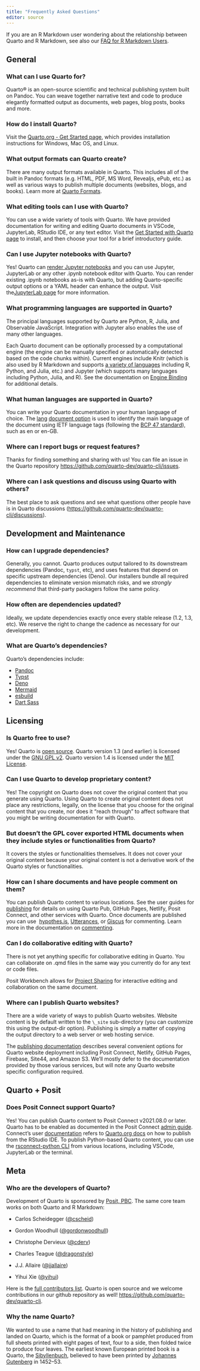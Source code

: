 ```yaml
---
title: "Frequently Asked Questions"
editor: source
---
```


If you are an R Markdown user wondering about the relationship between Quarto and R Markdown, see also our [FAQ for R Markdown Users](rmarkdown.qmd).

## General

### What can I use Quarto for?

Quarto® is an open-source scientific and technical publishing system built on Pandoc. You can weave together narrative text and code to produce elegantly formatted output as documents, web pages, blog posts, books and more.

### How do I install Quarto?

Visit the [Quarto.org - Get Started page](/docs/get-started/index.qmd), which provides installation instructions for Windows, Mac OS, and Linux.

### What output formats can Quarto create?

There are many output formats available in Quarto. This includes all of the built in Pandoc formats (e.g. HTML, PDF, MS Word, Revealjs, ePub, etc.) as well as various ways to publish multiple documents (websites, blogs, and books). Learn more at [Quarto Formats](/docs/output-formats/all-formats.qmd).

### What editing tools can I use with Quarto?

You can use a wide variety of tools with Quarto. We have provided documentation for writing and editing Quarto documents in VSCode, JupyterLab, RStudio IDE, or any text editor. Visit the [Get Started with Quarto page](/docs/get-started/index.qmd) to install, and then choose your tool for a brief introductory guide.

### Can I use Jupyter notebooks with Quarto?

Yes! Quarto can [render Jupyter notebooks](/docs/tools/jupyter-lab.qmd) and you can use Jupyter, JupyterLab or any other .ipynb notebook editor with Quarto. You can render existing .ipynb notebooks as-is with Quarto, but adding Quarto-specific output options or a YAML header can enhance the output. Visit the[JupyterLab page](/docs/tools/jupyter-lab.qmd) for more information.

### What programming languages are supported in Quarto?

The principal languages supported by Quarto are Python, R, Julia, and Observable JavaScript. Integration with Jupyter also enables the use of many other languages. 

Each Quarto document can be optionally processed by a computational engine (the engine can be manually specified or automatically detected based on the code chunks within). Current engines include Knitr (which is also used by R Markdown and supports [a variety of languages](https://bookdown.org/yihui/rmarkdown-cookbook/other-languages.html) including R, Python, and Julia, etc.) and Jupyter (which supports many languages including Python, Julia, and R). See the documentation on [Engine Binding](/docs/computations/execution-options.qmd#engine-binding) for additional details.

### What human languages are supported in Quarto?

You can write your Quarto documentation in your human language of choice. The [lang](https://pandoc.org/MANUAL.html#language-variables) [document option](/docs/authoring/language.qmd#lang-option) is used to identify the main language of the document using IETF language tags (following the [BCP 47 standard](https://tools.ietf.org/html/bcp47)), such as en or en-GB. 

### Where can I report bugs or request features?

Thanks for finding something and sharing with us! You can file an issue in the Quarto repository <https://github.com/quarto-dev/quarto-cli/issues>.

### Where can I ask questions and discuss using Quarto with others?

The best place to ask questions and see what questions other people have is in Quarto discussions (<https://github.com/quarto-dev/quarto-cli/discussions>). 

## Development and Maintenance

### How can I upgrade dependencies?

Generally, you cannot.
Quarto produces output tailored to its downstream dependencies (Pandoc, `typst`, etc), and uses features that depend on specific upstream dependencies (Deno).
Our installers bundle all required dependencies to eliminate version mismatch risks, and we *strongly recommend* that third-party packagers
follow the same policy.

### How often are dependencies updated?

Ideally, we update dependencies exactly once every stable release (1.2, 1.3, etc).
We reserve the right to change the cadence as necessary for our development.

### What are Quarto's dependencies?

Quarto's dependencies include:

- [Pandoc](https://pandoc.org)
- [Typst](https://typst.app)
- [Deno](https://deno.com)
- [Mermaid](https://mermaid.js.org)
- [esbuild](https://esbuild.github.io/)
- [Dart Sass](https://sass-lang.com/dart-sass/)

## Licensing

### Is Quarto free to use?

Yes! Quarto is [open source](/license.md). Quarto version 1.3 (and earlier) is licensed under the [GNU GPL v2](https://www.gnu.org/licenses/old-licenses/gpl-2.0.en.html). Quarto version 1.4 is licensed under the [MIT License](https://opensource.org/license/mit/).

### Can I use Quarto to develop proprietary content?

Yes! The copyright on Quarto does not cover the original content that you generate using Quarto. Using Quarto to create original content does not place any restrictions, legally, on the license that you choose for the original content that you create, nor does it “reach through” to affect software that you might be writing documentation for with Quarto.

### But doesn't the GPL cover exported HTML documents when they include styles or functionalities from Quarto?

It covers the styles or functionalities themselves.  It does not cover your original content because your original content is not a derivative work of the Quarto styles or functionalities.

### How can I share documents and have people comment on them?

You can publish Quarto content to various locations. See the user guides for [publishing](/docs/publishing/index.qmd) for details on using Quarto Pub, GitHub Pages, Netlify, Posit Connect, and other services with Quarto. Once documents are published you can use  [hypothes.is](https://web.hypothes.is/), [Utterances](https://utteranc.es/), or [Giscus](https://giscus.app/) for commenting. Learn more in the documentation on [commenting](/docs/output-formats/html-basics.qmd#commenting).

### Can I do collaborative editing with Quarto?

There is not yet anything specific for collaborative editing in Quarto. You can collaborate on .qmd files in the same way you currently do for any text or code files. 

Posit Workbench allows for [Project Sharing](https://support.rstudio.com/hc/en-us/articles/211659737-Sharing-Projects-in-RStudio-Workbench-RStudio-Server-Pro) for interactive editing and collaboration on the same document.

### Where can I publish Quarto websites?

There are a wide variety of ways to publish Quarto websites. Website content is by default written to the `\_site` sub-directory (you can customize this using the output-dir option). Publishing is simply a matter of copying the output directory to a web server or web hosting service.

The [publishing documentation](/docs/publishing/other.qmd) describes several convenient options for Quarto website deployment including Posit Connect, Netlify, GitHub Pages, Firebase, Site44, and Amazon S3. We'll mostly defer to the documentation provided by those various services, but will note any Quarto website specific configuration required.

## Quarto + Posit

### Does Posit Connect support Quarto?

Yes! You can publish Quarto content to Posit Connect v2021.08.0 or later. Quarto has to be enabled as documented in the Posit Connect [admin guide](https://docs.rstudio.com/connect/admin/appendix/configuration/#Quarto). Connect's user [documentation](https://docs.rstudio.com/connect/user/quarto/) refers to [Quarto.org docs](/docs/publishing/index.qmd#rstudio-connect) on how to publish from the RStudio IDE. To publish Python-based Quarto content, you can use the [rsconnect-python CLI](https://docs.rstudio.com/rsconnect-python/) from various locations, including VSCode, JupyterLab or the terminal.

## Meta

### Who are the developers of Quarto?

Development of Quarto is sponsored by [Posit, PBC](https://www.posit.co/). The same core team works on both Quarto and R Markdown:

-   Carlos Scheidegger ([\@cscheid](https://github.com/cscheid))

-   Gordon Woodhull ([\@gordonwoodhull](https://github.com/gordonwoodhull))

-   Christophe Dervieux ([\@cderv](https://github.com/cderv))

-   Charles Teague ([\@dragonstyle](https://github.com/dragonstyle))

-   J.J. Allaire ([\@jjallaire](https://github.com/jjallaire/))

-   Yihui Xie ([\@yihui](https://github.com/yihui))

Here is the [full contributors list](https://github.com/quarto-dev/quarto-cli/graphs/contributors). Quarto is open source and we welcome contributions in our github repository as well! <https://github.com/quarto-dev/quarto-cli>.

### Why the name Quarto?

We wanted to use a name that had meaning in the history of publishing and landed on Quarto, which is the format of a book or pamphlet produced from full sheets printed with eight pages of text, four to a side, then folded twice to produce four leaves. The earliest known European printed book is a Quarto, the [Sibyllenbuch](https://en.wikipedia.org/wiki/Sibyllenbuch_fragment), believed to have been printed by [Johannes Gutenberg](https://en.wikipedia.org/wiki/Johannes_Gutenberg) in 1452--53.
